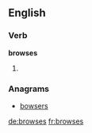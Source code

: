 
==English==

===Verb===
'''browses'''

# {{third-person singular of|browse}}

===Anagrams===
* [[bowsers#English|bowsers]]

[[de:browses]]
[[fr:browses]]